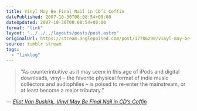 ```yaml
---
title: Vinyl May Be Final Nail in CD’s Coffin
datePublished: 2007-10-30T08:08:54+00:00
dateUpdated: 2007-10-30T08:08:54+00:00
format: "link"
layout: "../../../layouts/posts/post.astro"
originalUrl: https://stream.anglepoised.com/post/17786290/vinyl-may-be-final-nail-in-cds-coffin
source: tumblr stream
tags:
  - "linklog"
---
```


> &ldquo;As counterintuitive as it may seem in this age of iPods and digital downloads, vinyl &ndash; the favorite physical format of indie music collectors and audiophiles &ndash; is poised to re-enter the mainstream, or at least become a major tributary.&rdquo;

— <cite>[Eliot Van Buskirk, _Vinyl May Be Final Nail in CD&#8217;s Coffin_](https://www.wired.com/2007/10/listeningpost-1029/)</cite>

